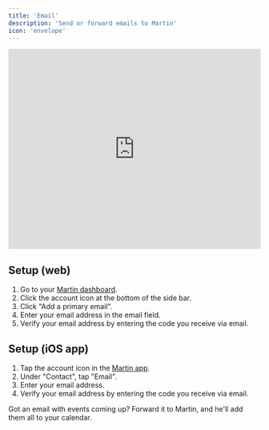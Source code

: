 ```yaml
---
title: 'Email'
description: 'Send or forward emails to Martin'
icon: 'envelope'
---
```


<iframe
  width="100%"
  height="400"
  src="https://www.youtube.com/embed/P0MZp20gK3w?si=0sbkrXsyhuQUgsZQ"
  title="YouTube video player"
  frameborder="0"
  allow="accelerometer; autoplay; clipboard-write; encrypted-media; gyroscope; picture-in-picture"
  allowfullscreen="true"
  ></iframe>

## Setup (web)

1. Go to your [Martin dashboard](https://app.trymartin.com).
2. Click the account icon at the bottom of the side bar.
3. Click "Add a primary email".
4. Enter your email address in the email field.
5. Verify your email address by entering the code you receive via email.

## Setup (iOS app)

1. Tap the account icon in the [Martin app](https://trymartin.com/#section-1).
2. Under "Contact", tap "Email".
3. Enter your email address.
4. Verify your email address by entering the code you receive via email.

<Tip>
    Got an email with events coming up? Forward it to Martin, and he'll add them all to your calendar.
</Tip>